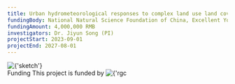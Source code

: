 ---
title: Urban hydrometeorological responses to complex land use land cover changes
fundingBody: National Natural Science Foundation of China, Excellent Young Scientists Fund
fundingAmount: 4,000,000 RMB
investigators: Dr. Jiyun Song (PI)
projectStart: 2023-09-01
projectEnd: 2027-08-01
---

<Title>
  Development of a protective facemask-inclusive human thermal stress prediction and warning system
</Title>

<Section>
  <Image
    src={
      'https://sjyurbanlab.github.io/website-assets/projects/ongoing-projects/2020rgc-ecs/sketch.png'
    }
    alt={'sketch'}
    size={'medium'}
    center
  />
</Section>

<Section>
  <SubTitle>Funding</SubTitle>
  This project is funded by
  <Image
    src={
      'https://sjyurbanlab.github.io/website-assets/projects/ongoing-projects/2020rgc-ecs/rgc-hong-kong.png'
    }
    alt={'rgc hong kong'}
    size={'extra small'}
  />
</Section>
